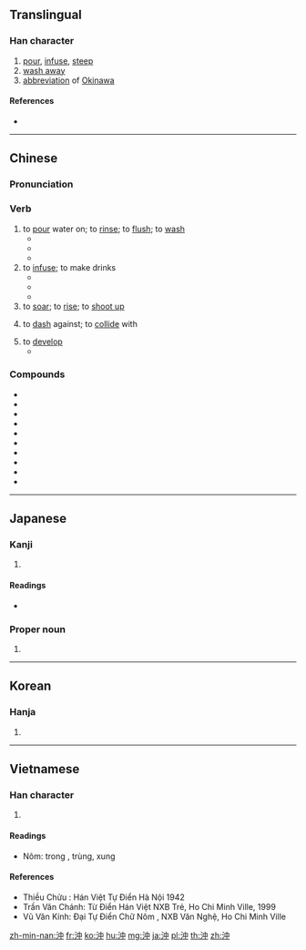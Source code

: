 {{also|冲|盅}}
==Translingual==

===Han character===
{{Han char|rn=85|rad=水|as=04|sn=7|four=35106|canj=EL|ids=⿰氵中}}

# [[pour]], [[infuse]], [[steep]]
# [[wash away]]
# [[abbreviation]] of [[Okinawa]]

====References====
* {{Han ref|kx=0611.180|dkj=17209|dj=1004.080|hdz=31565.030|uh=6C96|ud=27798|bh=A852|bd=43090}}

----

==Chinese==
{{zh-forms|s=冲}}

===Pronunciation===
{{zh-pron
|m=chōng
|c=cung1
|h=pfs=chhûng
|mn=chhèng/chhiâng/chhiong
|cat=v
}}

===Verb===
{{zh-verb}}

# to [[pour]] water on; to [[rinse]]; to [[flush]]; to [[wash]]
#* {{zh-usex|我 觉得 我 得{děi} 回家 '''冲''' 个 澡。|I think I'll go home and have a shower.}}
#* {{zh-usex|許多 房屋 被 洪水 '''沖'''走 了。|A lot of houses were '''washed''' away by the flood.}}
#* {{zh-usex|他 用 水 '''冲''' 了 把 脸，然后 刷牙。|He '''splashed''' water on his face, then brushed his teeth.}}
# to [[infuse]]; to make drinks
#* {{zh-usex|冲 茶|to make tea}}
#* {{zh-usex|冲 咖啡|to make coffee}}
#* {{zh-usex|给 你 的 咖啡，按 你 的 口味 '''冲''' 的。|Here's your coffee, just the way you like it.}}
# to [[soar]]; to [[rise]]; to [[shoot up]]
# {{qualifier|of water}} to [[dash]] against; to [[collide]] with
# to [[develop]] {{qualifier|a film}}
#* {{zh-usex|冲 胶卷|to develop a film}}

===Compounds===
{{der-top}}
* {{zh-l|沖沖}}
* {{zh-l|沖淡}}
* {{zh-l|沖服}}
* {{zh-l|沖積}}
* {{zh-l|沖劑}}
* {{zh-l|沖涼}}
* {{zh-l|沖刷}}
* {{zh-l|沖塌}}
* {{zh-l|沖天}}
* {{zh-l|沖洗}}
{{der-bottom}}

----

==Japanese==

===Kanji===
{{ja-kanji|grade=c|rs=水04}}

# {{defn|lang=ja|sort=水04}}

====Readings====
* {{ja-readings|on=[[ちゅう]] (chū)|kun=[[おき]] (oki; [[offing]]), [[わく]] (waku)}}

===Proper noun===
{{ja-pos|おき|proper}}

# {{surname|lang=ja|sort=おき}}

----

==Korean==

===Hanja===
{{ko-hanja|hangeul=충|eumhun=|rv=chung|mr=ch'ung|y=chwung}}

# {{defn|lang=ko|sort=水04}}

----

==Vietnamese==

===Han character===
{{vi-hantu|trùng, xung|rs=水04}}

# {{defn|lang=vi|sort=水04}}

====Readings====
* Nôm: trong , trùng, xung

====References====
* Thiều Chửu : Hán Việt Tự Điển Hà Nội 1942
* Trần Văn Chánh: Từ Điển Hán Việt NXB Trẻ, Ho Chi Minh Ville, 1999
* Vũ Văn Kính: Đại Tự Điển Chữ Nôm , NXB Văn Nghệ, Ho Chi Minh Ville

[[zh-min-nan:沖]]
[[fr:沖]]
[[ko:沖]]
[[hu:沖]]
[[mg:沖]]
[[ja:沖]]
[[pl:沖]]
[[th:沖]]
[[zh:沖]]